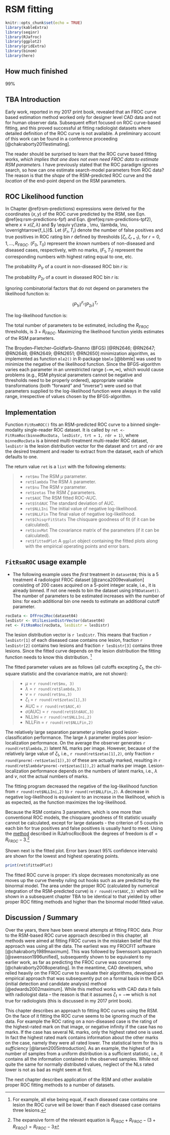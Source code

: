 # RSM fitting {#rsm-fitting}


```r
knitr::opts_chunk$set(echo = TRUE)
library(kableExtra)
library(seqinr)
library(RJafroc)
library(ggplot2)
library(gridExtra)
library(binom)
library(here)
```


## How much finished {#rsm-fitting-how-much-finished}

99%



## TBA Introduction {#rsm-fitting-intro}

Early work, reported in my 2017 print book, revealed that an FROC curve based estimation method worked only for designer level CAD data and not for human observer data. Subsequent effort focused on ROC curve-based fitting, and this proved successful at fitting radiologist datasets where detailed definition of the ROC curve is not available. A preliminary account of this work can be found in a conference proceeding [@chakraborty2011estimating]. 

The reader should be surprised to learn that the ROC curve based fitting works, *which implies that one does not even need FROC data to estimate RSM parameters.* I have previously stated that the ROC paradigm ignores search, so how can one estimate search-model parameters from ROC data? The reason is that the *shape* of the RSM-predicted ROC curve and the *location* of the end-point depend on the RSM parameters.



## ROC Likelihood function {#rsm-fitting-roc-likelihood}

In Chapter \@ref(rsm-predictions) expressions were derived for the coordinates $(x,y)$ of the ROC curve predicted by the RSM, see Eqn. \@ref(eq:rsm-predictions-fpf) and Eqn. \@ref(eq:rsm-predictions-tpf2), where $x\equiv x(\zeta,\lambda)$ and $y \equiv y(\zeta , \mu, \lambda, \nu, \overrightarrow{f_L})$. Let $(F_r,T_r)$ denote the number of false positives and true positives in ROC rating bin $r$ defined by thresholds $[\zeta_r, \zeta_{r+1})$, for $r = 0, 1, ..., R_{FROC}$. $(F_0,T_0)$  represent the *known* numbers of non-diseased and diseased cases, respectively, with no marks, $(F_1,T_1)$ represent the corresponding numbers with highest rating equal to one, etc. 


The probability $P_{1r}$ of a count in non-diseased ROC bin $r$ is:

\begin{equation}
P_{1r} = x\left ( \zeta_r \right ) - x\left ( \zeta_{r+1} \right )\\ 
(\#eq:rsm-fitting-roc-p1r)
\end{equation}

The probability $P_{2r}$  of a count in diseased ROC bin $r$ is:

\begin{equation}
P_{2r} = y\left ( \zeta_r \right ) - y\left ( \zeta_{r+1} \right )\\ 
(\#eq:rsm-fitting-roc-p2r)
\end{equation}

Ignoring combinatorial factors that do not depend on parameters the likelihood function is:

$$\left ( P_{1r} \right )^{F_r}  \left ( P_{2r} \right )^{T_r}$$

The log-likelihood function is:
	
\begin{equation}
LL_{ROC} \left ( \mu, \lambda, \nu, \overrightarrow{f_L} \right )= \sum_{r=0}^{R_{FROC}} \left [F_r log \left (P_{1r}  \right ) + T_r log \left (P_{2r}  \right )  \right ] \\
(\#eq:rsm-fitting-roc-ll2)
\end{equation}


The total number of parameters to be estimated, including the $R_{FROC}$ thresholds, is $3+R_{FROC}$. Maximizing the likelihood function yields estimates of the RSM parameters. 


The Broyden–Fletcher–Goldfarb–Shanno (BFGS) [@RN2646; @RN2647; @RN2648; @RN2649; @RN2651; @RN2650] minimization algorithm, as implemented as function `mle2()` in R-package `bbmle` [@bbmle] was used to minimize the negative of the likelihood function. Since the BFGS-algorithm varies each parameter in an unrestricted range $(-\infty, \infty)$, which would cause problems (e.g., RSM physical parameters cannot be negative and thresholds need to be properly ordered), appropriate variable transformations (both "forward" and "inverse") were used so that parameters supplied to the log-likelihood function were always in the valid range, irrespective of values chosen by the BFGS-algorithm. 


## Implementation {#rsm-fitting-fitrsmroc-implementation}

Function `FitRsmROC()` fits an RSM-predicted ROC curve to a binned single-modality single-reader ROC dataset. It is called by `ret <- FitRsmRoc(binnedRocData, lesDistr, trt = 1, rdr = 1)`, where `binnedRocData` is a binned multi-treatment multi-reader ROC dataset, `lesDistr` is the lesion distribution vector for the dataset and `trt` and `rdr` are the desired treatment and reader to extract from the dataset, each of which defaults to one. 


The return value `ret` is a `list` with the following elements:

>
* `ret$mu`	The RSM $\mu$ parameter.
* `ret$lambda`	The RSM $\lambda$ parameter.
* `ret$nu`	The RSM $\nu$ parameter.
* `ret$zetas`	The RSM $\zeta$ parameters.
* `ret$AUC`	The RSM fitted ROC-AUC.
* `ret$StdAUC`	The standard deviation of AUC.
* `ret$NLLIni`	The initial value of negative log-likelihood.
* `ret$NLLFin`	The final value of negative log-likelihood.
* `ret$ChisqrFitStats`	The chisquare goodness of fit (if it can be calculated).
* `ret$covMat`	The covariance matrix of the parameters (if it can be calculated).
* `ret$fittedPlot`	A `ggplot` object containing the fitted plots along with the empirical operating points and error bars.


## `FitRsmROC` usage example {#rsm-fitting-fitrsmroc-usage-example}

* The following example uses the *first* treatment in `dataset04`; this is a 5 treatment 4 radiologist FROC dataset [@zanca2009evaluation] consisting of 200 cases acquired on a 5-point integer scale, i.e., it is already binned. If not one needs to bin the dataset using `DfBDataset()`. The number of parameters to be estimated increases with the number of bins: for each additional bin one needs to estimate an additional cutoff parameter.


```r
rocData <- DfFroc2Roc(dataset04)
lesDistr <- UtilLesionDistrVector(dataset04)
ret <- FitRsmRoc(rocData, lesDistr = lesDistr)
```

The lesion distribution vector is `r lesDistr`. This means that fraction `r lesDistr[1]` of each diseased case contains one lesion, fraction `r lesDistr[2]` contains two lesions and fraction `r lesDistr[3]` contains three lesions. Since the fitted curve depends on the lesion distribution the fitting function needs to know this distribution. ^[For example, all else being equal, if each diseased case contains one lesion the ROC curve will be lower than if each diseased case contains three lesions.]   

The fitted parameter values are as follows (all cutoffs excepting $\zeta_1$, the chi-square statistic and the covariance matrix, are not shown):

>
* $\mu$ = `r round(ret$mu, 3)`
* $\lambda$ = `r round(ret$lambda,3)`
* $\nu$ = `r round(ret$nu,3)`
* $\zeta_1$ = `r round(ret$zetas[1],3)`
* $\text{AUC}$ = `r round(ret$AUC,4)`
* $\sigma (\text{AUC})$ = `r round(ret$StdAUC,3)`
* $\text{NLLIni}$ = `r round(ret$NLLIni,2)`
* $\text{NLLFin}$ = `r round(ret$NLLFin,2)`


The relatively large separation parameter $\mu$ implies good lesion-classification performance. The large $\lambda$ parameter implies poor lesion-localization performance. On the average the observer generates `r round(ret$lambda,2)` latent NL marks per image. However, because of the relatively large value of $\zeta_1$, i.e., `r round(ret$zetas[1],2)`, only fraction `r round(pnorm(-ret$zetas[1]),3)` of these are actually marked, resulting in `r round(ret$lambda*pnorm(-ret$zetas[1]),2)` actual marks per image. Lesion-localization performance depends on the numbers of latent marks, i.e., $\lambda$ and $\nu$, not the actual numbers of marks. 


The fitting program decreased the negative of the log-likelihood function from `r round(ret$NLLIni,2)` to `r round(ret$NLLFin,2)`. A decrease in negative log-likelihood is equivalent to an increase in the likelihood, which is as expected, as the function maximizes the log-likelihood. 


Because the RSM contains 3 parameters, which is one more than conventional ROC models, the chisquare goodness of fit statistic usually cannot be calculated, except for large datasets - the criterion of 5 counts in each bin for true positives and false positives is usually hard to meet. Using the [method](https://dpc10ster.github.io/RJafrocRocBook/binormal-model.html#binormal-model-curve-fitting-validation-appendix-5) described in RJafrocRocBook the degrees of freedom is $\text{df} = R_{FROC} - 3$.^[The expansive form of the relevant equation is $R_{FROC} + R_{FROC} - (3 + R_{FROC}) = R_{FROC} - 3$]


Shown next is the fitted plot. Error bars (exact 95% confidence intervals) are shown for the lowest and highest operating points.


```r
print(ret$fittedPlot)
```


The fitted ROC curve is proper: it's slope decreases monotonically as one moves up the curve thereby ruling out hooks such as are predicted by the binormal model. The area under the proper ROC (calculated by numerical integration of the RSM-predicted curve) is `r round(ret$AUC,3)` which will be shown in a subsequent chapter TBA to be identical to that yielded by other proper ROC fitting methods and higher than the binormal model fitted value.


## Discussion / Summary {#rsm-fitting-discussion-summary}

Over the years, there have been several attempts at fitting FROC data. Prior to the RSM-based ROC curve approach described in this chapter, all methods were aimed at fitting FROC curves in the mistaken belief that this approach was using all the data. The earliest was my FROCFIT software [@chakraborty1989maximum]. This was followed by Swensson's approach [@swensson1996unified], subsequently shown to be equivalent to my earlier work, as far as predicting the FROC curve was concerned [@chakraborty2008operating]. In the meantime, CAD developers, who relied heavily on the FROC curve to evaluate their algorithms, developed an empirical approach that was subsequently put on a formal basis in the IDCA (initial detection and candidate analysis) method [@edwards2002maximum]. While this method works with CAD data it fails with radiologist data -- the reason is that it assumes $\zeta_1 = -\infty$ which is not true for radiologists (this is discussed in my 2017 print book).

This chapter describes an approach to fitting ROC curves using the RSM. On the face of it fitting the ROC curve seems to be ignoring much of the data. For example the ROC rating on a non-diseased case is the rating of the highest-rated mark on that image, or negative infinity if the case has no marks. If the case has several NL marks, only the highest rated one is used. In fact the highest rated mark contains information about the other marks on the case, namely they were all rated lower. The statistical term for this is *sufficiency* [@larsen2005introduction]. As an example, the highest of a number of samples from a uniform distribution is a sufficient statistic, i.e., it contains all the information contained in the observed samples. While not quite the same for normally distributed values, neglect of the NLs rated lower is not as bad as might seem at first. 

The next chapter describes application of the RSM and other available proper ROC fitting methods to a number of datasets.



